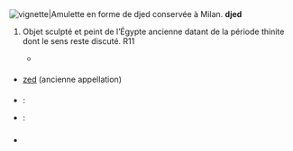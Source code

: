 == {{langue|fr}} ==
=== {{S|étymologie}} ===
: {{ébauche-étym|fr}}

=== {{S|nom|fr}} ===
{{fr-rég|dʒɛd}}
[[Fichier:Pilastro-djed in feience, prov. sconosciuta 01.JPG|vignette|Amulette en forme de '''djed''' conservée à Milan.]]
'''djed''' {{pron|dʒɛd|fr}} {{m}}
# {{lexique|archéologie|fr}} Objet sculpté et peint de l’Égypte ancienne datant de la période thinite dont le sens reste discuté. <hiero>R11</hiero>
#* {{exemple|lang=fr}}

==== {{S|variantes}} ====
* [[zed]] (ancienne appellation)

==== {{S|traductions}} ====
{{trad-début}}
* {{T|de}} : {{trad-|de|Djed-Pfeiler}}
* {{T|en}} : {{trad+|en|djed}}
{{trad-fin}}

=== {{S|voir aussi}} ===
* {{WP|pilier Djed}}
